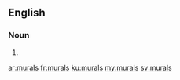 ==English==

===Noun===
{{head|en}}

# {{plural of|mural}}

[[ar:murals]]
[[fr:murals]]
[[ku:murals]]
[[my:murals]]
[[sv:murals]]